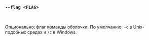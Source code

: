 ### `--flag <FLAG>`

<br />

Опционально: флаг команды оболочки.
По умолчанию: `-c` в Unix-подобных средах и `/C` в Windows.